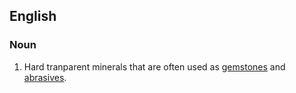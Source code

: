 ==English==
===Noun===
{{Wikipedia}}
#Hard tranparent minerals that are often used as [[gemstone]]s and [[abrasive]]s.